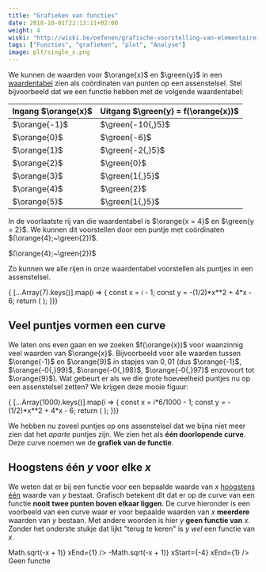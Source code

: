 ```yaml
---
title: "Grafieken van functies"
date: 2018-10-01T22:13:11+02:00
weight: 4
wiski: "http://wiski.be/oefenen/grafische-voorstelling-van-elementaire-functies/take"
tags: ["Functies", "grafieken", "plot", "Analyse"]
image: plt/single_x.png
---
```



We kunnen de waarden voor $\orange{x}$ en $\green{y}$ in een
[waardentabel](../waardentabel) zien als coördinaten van punten op een
assenstelsel. Stel bijvoorbeeld dat we een functie hebben met de volgende
waardentabel:

| Ingang $\orange{x}$ | Uitgang $\green{y} = f(\orange{x})$ |
| ------------------- | ----------------------------------- |
| $\orange{-1}$       | $\green{-10{,}5}$                   |
| $\orange{0}$        | $\green{-6}$                        |
| $\orange{1}$        | $\green{-2{,}5}$                    |
| $\orange{2}$        | $\green{0}$                         |
| $\orange{3}$        | $\green{1{,}5}$                     |
| $\orange{4}$        | $\green{2}$                         |
| $\orange{5}$        | $\green{1{,}5}$                     |

In de voorlaatste rij van die waardentabel is $\orange{x = 4}$ en $\green{y =
2}$. We kunnen dit voorstellen door een puntje met coördinaten
$(\orange{4};~\green{2})$.

<Plot xColor="orange" yColor="green">
<Hair x={4} y={2}/>
<Annot xTarget={4} yTarget={2} xAnnot={8} yAnnot={4}>

$(\orange{4};~\green{2})$
</Annot>
<Point x={4} y={2} size={5} />
</Plot>


Zo kunnen we alle rijen in onze waardentabel voorstellen als puntjes in een
assenstelsel.

<Plot xColor="orange" yColor="green" >
{ [...Array(7).keys()].map(i => {
  const x = i - 1;
  const y = -(1/2)*x**2 + 4*x - 6;
  return (
    <Point x={x} y={y} size={5} key={i}/>
  );
})}
</Plot>

## Veel puntjes vormen een curve

We laten ons even gaan en we zoeken $f(\orange{x})$ voor waanzinnig veel
waarden van $\orange{x}$. Bijvoorbeeld voor alle waarden tussen $\orange{-1}$
en $\orange{9}$ in stapjes van $0{,}01$ (dus $\orange{-1}$, $\orange{-0{,}99}$,
$\orange{-0{,}98}$, $\orange{-0{,}97}$ enzovoort tot $\orange{9}$). Wat gebeurt
er als we die grote hoeveelheid puntjes nu op een assenstelsel zetten? We
krijgen deze mooie figuur:

<Plot xColor="orange" yColor="green">
{ [...Array(1000).keys()].map(i => {
  const x = i*6/1000 - 1;
  const y = -(1/2)*x**2 + 4*x - 6;
  return (
    <Point x={x} y={y} size={5} key={i}/>
  );
})}
</Plot>

We hebben nu zoveel puntjes op ons assenstelsel dat we bijna niet meer zien
dat het _aparte_ puntjes zijn. We zien het als **één
doorlopende curve**.  Deze curve noemen we de **grafiek van de functie**.

## Hoogstens één $y$ voor elke $x$

We weten dat er bij een functie voor een bepaalde waarde van $x$ [hoogstens
één](../intro#samengevat) waarde van $y$ bestaat. Grafisch betekent dit dat er op
de curve van een functie **nooit twee punten boven elkaar liggen**. De curve
hieronder is een voorbeeld van een curve waar er voor bepaalde waarden van $x$
**meerdere** waarden van $y$ bestaan. Met andere woorden is hier $y$ **geen
functie van** $x$. Zonder het onderste stukje dat lijkt "terug te keren" is
$y$ _wel_ een functie van $x$.

<Plot xColor="orange" yColor="green">
<Fx fx={x => Math.sqrt(-x + 1)} xEnd={1} />
<Fx fx={x => -Math.sqrt(-x + 1)} xStart={-4} xEnd={1} />
<Annot xTarget={-2} yTarget={-Math.sqrt(3)} xAnnot={-5} yAnnot={-4} anchorAngleTarget={-90} >
Geen functie
</Annot>
</Plot>
